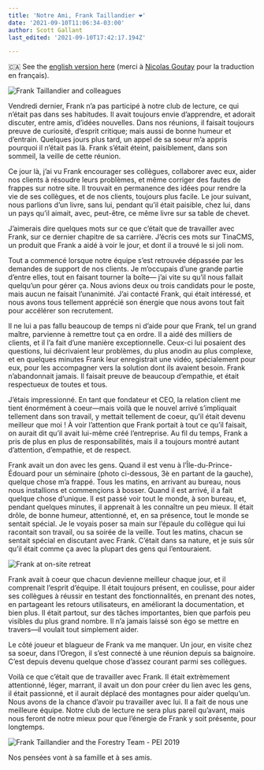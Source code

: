 ```yaml
---
title: 'Notre Ami, Frank Taillandier ❤️'
date: '2021-09-10T11:06:34-03:00'
author: Scott Gallant
last_edited: '2021-09-10T17:42:17.194Z'

---
```


🇨🇦 See the [english version here](/blog/our-friend-frank-taillandier/) (merci à [Nicolas Goutay](https://twitter.com/messages/17271529-58286073) pour la traduction en français).

![Frank Taillandier and colleagues](https://res.cloudinary.com/forestry-demo/image/upload/v1631295724/tina-io/blog/frank-taillandier-painting.jpg)

Vendredi dernier, Frank n’a pas participé à notre club de lecture, ce qui n’était pas dans ses habitudes. Il avait toujours envie d’apprendre, et adorait discuter, entre amis, d’idées nouvelles. Dans nos réunions, il faisait toujours preuve de curiosité, d’esprit critique; mais aussi de bonne humeur et d’entrain. Quelques jours plus tard, un appel de sa soeur m’a appris pourquoi il n’était pas là. Frank s’était éteint, paisiblement, dans son sommeil, la veille de cette réunion.

Ce jour là, j’ai vu Frank encourager ses collègues, collaborer avec eux, aider nos clients à résoudre leurs problèmes, et même corriger des fautes de frappes sur notre site. Il trouvait en permanence des idées pour rendre la vie de ses collègues, et de nos clients, toujours plus facile. Le jour suivant, nous parlions d’un livre, sans lui, pendant qu’il était paisible, chez lui, dans un pays qu’il aimait, avec, peut-être, ce même livre sur sa table de chevet.

J’aimerais dire quelques mots sur ce que c’était que de travailler avec Frank, sur ce dernier chapitre de sa carrière. J’écris ces mots sur TinaCMS, un produit que Frank a aidé à voir le jour, et dont il a trouvé le si joli nom.

Tout a commencé lorsque notre équipe s’est retrouvée dépassée par les demandes de support de nos clients. Je m’occupais d’une grande partie d’entre elles, tout en faisant tourner la boîte— j’ai vite su qu’il nous fallait quelqu’un pour gérer ça. Nous avions deux ou trois candidats pour le poste, mais aucun ne faisait l’unanimité. J’ai contacté Frank, qui était intéressé, et nous avons tous tellement apprécié son énergie que nous avons tout fait pour accélérer son recrutement.

Il ne lui a pas fallu beaucoup de temps ni d’aide pour que Frank, tel un grand maître, parvienne à remettre tout ça en ordre. Il a aidé des milliers de clients, et il l’a fait d’une manière exceptionnelle. Ceux-ci lui posaient des questions, lui décrivaient leur problèmes, du plus anodin au plus complexe, et en quelques minutes Frank leur enregistrait une vidéo, spécialement pour eux, pour les accompagner vers la solution dont ils avaient besoin. Frank n’abandonnait jamais. Il faisait preuve de beaucoup d’empathie, et était respectueux de toutes et tous.

J’étais impressionné. En tant que fondateur et CEO, la relation client me tient énormément à coeur—mais voilà que le nouvel arrivé s’impliquait tellement dans son travail, y mettait tellement de coeur, qu’il était devenu meilleur que moi ! À voir l’attention que Frank portait à tout ce qu’il faisait, on aurait dit qu’il avait lui-même créé l’entreprise. Au fil du temps, Frank a pris de plus en plus de responsabilités, mais il a toujours montré autant d’attention, d’empathie, et de respect.

Frank avait un don avec les gens. Quand il est venu à l’Île-du-Prince-Édouard pour un séminaire (photo ci-dessous, 3è en partant de la gauche), quelque chose m’a frappé. Tous les matins, en arrivant au bureau, nous nous installions et commençions à bosser. Quand il est arrivé, il a fait quelque chose d’unique. Il est passé voir tout le monde, à son bureau, et, pendant quelques minutes, il apprenait à les connaître un peu mieux. Il était drôle, de bonne humeur, attentionné, et, en sa présence, tout le monde se sentait spécial. Je le voyais poser sa main sur l’épaule du collègue qui lui racontait son travail, ou sa soirée de la veille. Tout les matins, chacun se sentait spécial en discutant avec Frank. C’était dans sa nature, et je suis sûr qu’il était comme ça avec la plupart des gens qui l’entouraient.

![Frank at on-site retreat](https://res.cloudinary.com/forestry-demo/image/upload/v1631283892/tina-io/blog/forestry-retreat-1300.jpg)

Frank avait à coeur que chacun devienne meilleur chaque jour, et il comprenait l’esprit d’équipe. Il était toujours présent, en coulisse, pour aider ses collègues à réussir en testant des fonctionnalités, en prenant des notes, en partageant les retours utilisateurs, en améliorant la documentation, et bien plus. Il était partout, sur des tâches importantes, bien que parfois peu visibles du plus grand nombre. Il n’a jamais laissé son égo se mettre en travers—il voulait tout simplement aider.

Le côté joueur et blagueur de Frank va me manquer. Un jour, en visite chez sa soeur, dans l’Oregon, il s’est connecté à une réunion depuis sa baignoire. C’est depuis devenu quelque chose d’assez courant parmi ses collègues.

Voilà ce que c’était que de travailler avec Frank. Il était extrèmement attentionné, léger, marrant, il avait un don pour créer du lien avec les gens, il était passionné, et il aurait déplacé des montagnes pour aider quelqu’un. Nous avons de la chance d’avoir pu travailler avec lui. Il a fait de nous une meilleure équipe. Notre club de lecture ne sera plus pareil qu’avant, mais nous feront de notre mieux pour que l’énergie de Frank y soit présente, pour longtemps.

![Frank Taillandier and the Forestry Team - PEI 2019](https://res.cloudinary.com/forestry-demo/image/upload/v1631283892/tina-io/blog/forestry-team-pei.jpg)

Nos pensées vont à sa famille et à ses amis.
